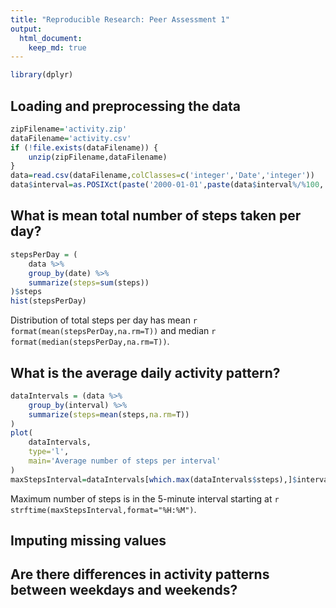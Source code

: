 ```yaml
---
title: "Reproducible Research: Peer Assessment 1"
output: 
  html_document:
    keep_md: true
---
```


```r
library(dplyr)
```

## Loading and preprocessing the data

```r
zipFilename='activity.zip'
dataFilename='activity.csv'
if (!file.exists(dataFilename)) {
	unzip(zipFilename,dataFilename)
}
data=read.csv(dataFilename,colClasses=c('integer','Date','integer'))
data$interval=as.POSIXct(paste('2000-01-01',paste(data$interval%/%100, data$interval%%100, 0, sep=':')))
```


## What is mean total number of steps taken per day?

```r
stepsPerDay = (
	data %>% 
	group_by(date) %>% 
	summarize(steps=sum(steps))
)$steps
hist(stepsPerDay)
```

Distribution of total steps per day has mean `r format(mean(stepsPerDay,na.rm=T))` and median `r format(median(stepsPerDay,na.rm=T))`.


## What is the average daily activity pattern?

```r
dataIntervals = (data %>%
	group_by(interval) %>%
	summarize(steps=mean(steps,na.rm=T))
)
plot(
	dataIntervals,
	type='l',
	main='Average number of steps per interval'
)
maxStepsInterval=dataIntervals[which.max(dataIntervals$steps),]$interval
```

Maximum number of steps is in the 5-minute interval starting at `r strftime(maxStepsInterval,format="%H:%M")`.


## Imputing missing values



## Are there differences in activity patterns between weekdays and weekends?
